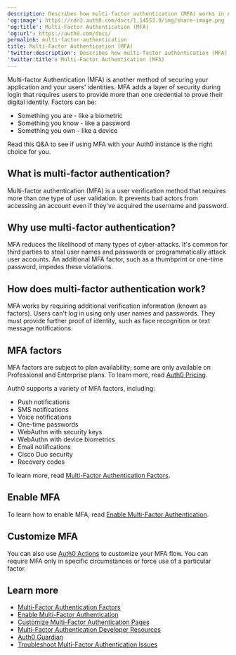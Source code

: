 ```yaml
---
description: Describes how multi-factor authentication (MFA) works in Auth0.
'og:image': https://cdn2.auth0.com/docs/1.14553.0/img/share-image.png
'og:title': Multi-Factor Authentication (MFA)
'og:url': https://auth0.com/docs/
permalink: multi-factor-authentication
title: Multi-Factor Authentication (MFA)
'twitter:description': Describes how multi-factor authentication (MFA) works in Auth0.
'twitter:title': Multi-Factor Authentication (MFA)
---
```

<Card title="Overview">

Multi-factor Authentication (MFA) is another method of securing your application and your users' identities. MFA adds a layer of security during login that requires users to provide more than one credential to prove their digital identity. Factors can be:

* Something you are - like a biometric
* Something you know - like a password
* Something you own - like a device

Read this Q&A to see if using MFA with your Auth0 instance is the right choice for you.

</Card>

## What is multi-factor authentication?

<Tooltip tip="Multi-factor authentication (MFA): User authentication process that uses a factor in addition to username and password such as a code via SMS." cta="View Glossary" href="/glossary?term=Multi-factor+authentication">Multi-factor authentication</Tooltip> (MFA) is a user verification method that requires more than one type of user validation. It prevents <Tooltip tip="Bad Actors: Entity (a person or group) that poses a threat to the business or environment with the intention to cause harm." cta="View Glossary" href="/glossary?term=bad+actors">bad actors</Tooltip> from accessing an account even if they've acquired the username and password.

## Why use multi-factor authentication?

MFA reduces the likelihood of many types of cyber-attacks. It's common for third parties to steal user names and passwords or programmatically attack user accounts. An additional MFA factor, such as a thumbprint or one-time password, impedes these violations.

## How does multi-factor authentication work?

MFA works by requiring additional verification information (known as factors). Users can't log in using only user names and passwords. They must provide further proof of identity, such as face recognition or text message notifications.

## MFA factors

<Warning>

MFA factors are subject to plan availability; some are only available on Professional and Enterprise plans. To learn more, read [Auth0 Pricing](https://auth0.com/pricing).

</Warning>

Auth0 supports a variety of MFA factors, including:

* Push notifications
* SMS notifications
* Voice notifications
* One-time passwords
* WebAuthn with security keys
* WebAuthn with device biometrics
* Email notifications
* Cisco Duo security
* Recovery codes

To learn more, read [Multi-Factor Authentication Factors](/secure/multi-factor-authentication/multi-factor-authentication-factors).

## Enable MFA

To learn how to enable MFA, read [Enable Multi-Factor Authentication](/secure/multi-factor-authentication/enable-mfa).

## Customize MFA

You can also use [Auth0 Actions](/customize/actions) to customize your MFA flow. You can require MFA only in specific circumstances or force use of a particular factor.

## Learn more

* [Multi-Factor Authentication Factors](/secure/multi-factor-authentication/multi-factor-authentication-factors)
* [Enable Multi-Factor Authentication](/secure/multi-factor-authentication/enable-mfa)
* [Customize Multi-Factor Authentication Pages](/secure/multi-factor-authentication/customize-mfa)
* [Multi-Factor Authentication Developer Resources](/secure/multi-factor-authentication/multi-factor-authentication-developer-resources)
* [Auth0 Guardian](/secure/multi-factor-authentication/auth0-guardian)
* [Troubleshoot Multi-Factor Authentication Issues](/troubleshoot/authentication-issues/troubleshoot-mfa-issues)